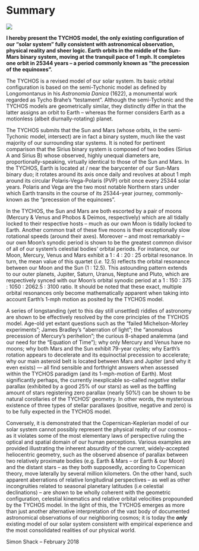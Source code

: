 Summary
=======
![](https://www.tychos.info/wp-content/uploads/2018/08/000_THE_TYCHOS_our_binary-solar_system_03-1200x589.jpg)


**I hereby present the TYCHOS model, the only existing configuration of our “solar system” fully consistent with astronomical observation, physical reality and sheer logic. Earth orbits in the middle of the Sun-Mars binary system, moving at the tranquil pace of 1 mph. It completes one orbit in 25344 years – a period commonly known as “the precession of the equinoxes”.**

The TYCHOS is a revised model of our solar system. Its basic orbital configuration is based on the semi-Tychonic model as defined by Longomontanus in his _Astronomia Danica_ (1622), a monumental work regarded as Tycho Brahe’s “testament”. Although the semi-Tychonic and the TYCHOS models are geometrically similar, they distinctly differ in that the latter assigns an orbit to Earth – whereas the former considers Earth as a motionless (albeit diurnally-rotating) planet.

The TYCHOS submits that the Sun and Mars (whose orbits, in the semi-Tychonic model, intersect) are in fact a binary system, much like the vast majority of our surrounding star systems. It is noted for pertinent comparison that the Sirius binary system is composed of two bodies (Sirius A and Sirius B) whose observed, highly unequal diameters are, proportionally-speaking, virtually identical to those of the Sun and Mars. In the TYCHOS, Earth is located at / near the barycenter of our Sun-Mars binary duo; it rotates around its axis once daily and revolves at about 1 mph around its circular Polaris-Vega-Polaris (PVP) orbit once every 25344 solar years. Polaris and Vega are the two most notable Northern stars under which Earth transits in the course of its 25344-year journey, commonly-known as the “precession of the equinoxes”.

In the TYCHOS, the Sun and Mars are both escorted by a pair of moons (Mercury & Venus and Phobos & Deimos, respectively) which are all tidally locked to their respective hosts – much as our own Moon is tidally locked to Earth. Another common trait of these five moons is their exceptionally slow rotational speeds (around their axes). Moreover – and most remarkably – our own Moon’s synodic period is shown to be the greatest common divisor of all of our system’s celestial bodies’ orbital periods. For instance, our Moon, Mercury, Venus and Mars exhibit a 1 : 4 : 20 : 25 orbital resonance. In turn, the mean value of this quartet (_i.e._ 12.5) reflects the orbital resonance between our Moon and the Sun (1 : 12.5). This astounding pattern extends to our outer planets, Jupiter, Saturn, Uranus, Neptune and Pluto, which are respectively synced with our Moon’s orbital synodic period at a 1 : 150 : 375 : 1050 : 2062.5 : 3100 ratio. It should be noted that these exact, multiple orbital resonances only become mathematically apparent when taking into account Earth’s 1-mph motion as posited by the TYCHOS model.

A series of longstanding (yet to this day still unsettled) riddles of astronomy are shown to be effectively resolved by the core principles of the TYCHOS model. Age-old yet extant questions such as the “failed Michelson-Morley experiments”; James Bradley’s “aberration of light”; the “anomalous precession of Mercury’s perihelion”; the curious 8-shaped analemma (and our need for the “Equation of Time”); why only Mercury and Venus have no moons; why both Mars and the Sun exhibit 79-year cycles; why Earth’s rotation appears to decelerate and its equinoctial precession to accelerate; why our main asteroid belt is located between Mars and Jupiter (and why it even exists) — all find sensible and forthright answers when assessed within the TYCHOS paradigm (and its 1-mph-motion of Earth). Most significantly perhaps, the currently inexplicable so-called _negative_ stellar parallax (exhibited by a good 25% of our stars) as well as the baffling amount of stars registering zero parallax (nearly 50%!) can be shown to be natural corollaries of the TYCHOS’ geometry. In other words, the mysterious existence of three types of stellar parallaxes (positive, negative and zero) is to be fully expected in the TYCHOS model.

Conversely, it is demonstrated that the Copernican-Keplerian model of our solar system cannot possibly represent the physical reality of our cosmos – as it violates some of the most elementary laws of perspective ruling the optical and spatial domain of our human perceptions. Various examples are provided illustrating the inherent absurdity of the current, widely-accepted heliocentric geometry, such as the observed absence of parallax between two relatively proximate bodies (e.g. Earth & Mars – or Earth & our Moon) and the distant stars – as they both supposedly, according to Copernican theory, move laterally by several million kilometers. On the other hand, such apparent aberrations of relative longitudinal perspectives – as well as other incongruities related to seasonal planetary latitudes (i.e celestial declinations) – are shown to be wholly coherent with the geometric configuration, celestial kinematics and relative orbital velocities propounded by the TYCHOS model. In the light of this, the TYCHOS emerges as more than just another alternative interpretation of the vast body of documented astronomical observations of our neighboring cosmos; it is today the _**only**_ existing model of our solar system consistent with empirical experience and the most consolidated realities of our physical world.

Simon Shack – February 2018